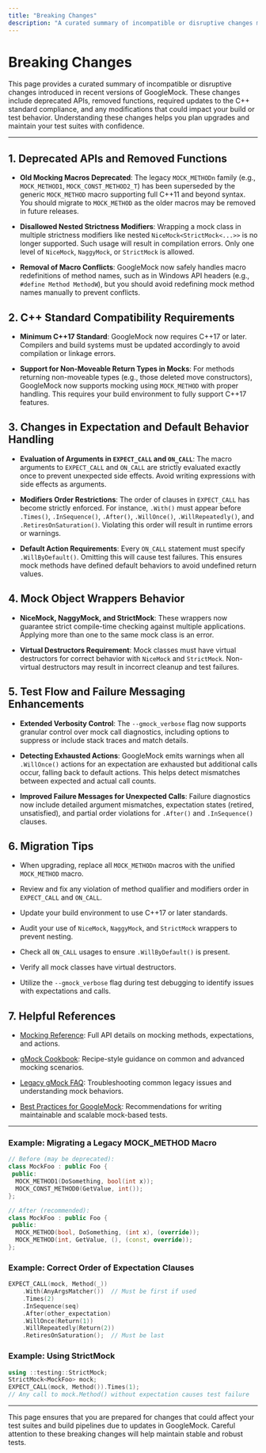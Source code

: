 ```yaml
---
title: "Breaking Changes"
description: "A curated summary of incompatible or disruptive changes made in recent versions. The page details deprecated APIs, removed functions, mandatory C++ standard bumps, and changes that could disrupt build or test behavior."
---
```


# Breaking Changes

This page provides a curated summary of incompatible or disruptive changes introduced in recent versions of GoogleMock. These changes include deprecated APIs, removed functions, required updates to the C++ standard compliance, and any modifications that could impact your build or test behavior. Understanding these changes helps you plan upgrades and maintain your test suites with confidence.

---

## 1. Deprecated APIs and Removed Functions

- **Old Mocking Macros Deprecated**: The legacy `MOCK_METHODn` family (e.g., `MOCK_METHOD1`, `MOCK_CONST_METHOD2_T`) has been superseded by the generic `MOCK_METHOD` macro supporting full C++11 and beyond syntax. You should migrate to `MOCK_METHOD` as the older macros may be removed in future releases.

- **Disallowed Nested Strictness Modifiers**: Wrapping a mock class in multiple strictness modifiers like nested `NiceMock<StrictMock<...>>` is no longer supported. Such usage will result in compilation errors. Only one level of `NiceMock`, `NaggyMock`, or `StrictMock` is allowed.

- **Removal of Macro Conflicts**: GoogleMock now safely handles macro redefinitions of method names, such as in Windows API headers (e.g., `#define Method MethodW`), but you should avoid redefining mock method names manually to prevent conflicts.

## 2. C++ Standard Compatibility Requirements

- **Minimum C++17 Standard**: GoogleMock now requires C++17 or later. Compilers and build systems must be updated accordingly to avoid compilation or linkage errors.

- **Support for Non-Moveable Return Types in Mocks**: For methods returning non-moveable types (e.g., those deleted move constructors), GoogleMock now supports mocking using `MOCK_METHOD` with proper handling. This requires your build environment to fully support C++17 features.

## 3. Changes in Expectation and Default Behavior Handling

- **Evaluation of Arguments in `EXPECT_CALL` and `ON_CALL`**: The macro arguments to `EXPECT_CALL` and `ON_CALL` are strictly evaluated exactly once to prevent unexpected side effects. Avoid writing expressions with side effects as arguments.

- **Modifiers Order Restrictions**: The order of clauses in `EXPECT_CALL` has become strictly enforced. For instance, `.With()` must appear before `.Times()`, `.InSequence()`, `.After()`, `.WillOnce()`, `.WillRepeatedly()`, and `.RetiresOnSaturation()`. Violating this order will result in runtime errors or warnings.

- **Default Action Requirements**: Every `ON_CALL` statement must specify `.WillByDefault()`. Omitting this will cause test failures. This ensures mock methods have defined default behaviors to avoid undefined return values.

## 4. Mock Object Wrappers Behavior

- **NiceMock, NaggyMock, and StrictMock**: These wrappers now guarantee strict compile-time checking against multiple applications. Applying more than one to the same mock class is an error.

- **Virtual Destructors Requirement**: Mock classes must have virtual destructors for correct behavior with `NiceMock` and `StrictMock`. Non-virtual destructors may result in incorrect cleanup and test failures.

## 5. Test Flow and Failure Messaging Enhancements

- **Extended Verbosity Control**: The `--gmock_verbose` flag now supports granular control over mock call diagnostics, including options to suppress or include stack traces and match details.

- **Detecting Exhausted Actions**: GoogleMock emits warnings when all `.WillOnce()` actions for an expectation are exhausted but additional calls occur, falling back to default actions. This helps detect mismatches between expected and actual call counts.

- **Improved Failure Messages for Unexpected Calls**: Failure diagnostics now include detailed argument mismatches, expectation states (retired, unsatisfied), and partial order violations for `.After()` and `.InSequence()` clauses.

## 6. Migration Tips

- When upgrading, replace all `MOCK_METHODn` macros with the unified `MOCK_METHOD` macro.

- Review and fix any violation of method qualifier and modifiers order in `EXPECT_CALL` and `ON_CALL`.

- Update your build environment to use C++17 or later standards.

- Audit your use of `NiceMock`, `NaggyMock`, and `StrictMock` wrappers to prevent nesting.

- Check all `ON_CALL` usages to ensure `.WillByDefault()` is present.

- Verify all mock classes have virtual destructors.

- Utilize the `--gmock_verbose` flag during test debugging to identify issues with expectations and calls.

## 7. Helpful References

- [Mocking Reference](https://google.github.io/googletest/reference/mocking.html): Full API details on mocking methods, expectations, and actions.

- [gMock Cookbook](https://google.github.io/googletest/gmock_cook_book.html): Recipe-style guidance on common and advanced mocking scenarios.

- [Legacy gMock FAQ](https://google.github.io/googletest/gmock_faq.html): Troubleshooting common legacy issues and understanding mock behaviors.

- [Best Practices for GoogleMock](https://google.github.io/googletest/gmock_best_practices.html): Recommendations for writing maintainable and scalable mock-based tests.

---

### Example: Migrating a Legacy MOCK_METHOD Macro

```cpp
// Before (may be deprecated):
class MockFoo : public Foo {
 public:
  MOCK_METHOD1(DoSomething, bool(int x));
  MOCK_CONST_METHOD0(GetValue, int());
};

// After (recommended):
class MockFoo : public Foo {
 public:
  MOCK_METHOD(bool, DoSomething, (int x), (override));
  MOCK_METHOD(int, GetValue, (), (const, override));
};
```

### Example: Correct Order of Expectation Clauses

```cpp
EXPECT_CALL(mock, Method(_))
    .With(AnyArgsMatcher())  // Must be first if used
    .Times(2)
    .InSequence(seq)
    .After(other_expectation)
    .WillOnce(Return(1))
    .WillRepeatedly(Return(2))
    .RetiresOnSaturation();  // Must be last
```

### Example: Using StrictMock

```cpp
using ::testing::StrictMock;
StrictMock<MockFoo> mock;
EXPECT_CALL(mock, Method()).Times(1);
// Any call to mock.Method() without expectation causes test failure
```

---

This page ensures that you are prepared for changes that could affect your test suites and build pipelines due to updates in GoogleMock. Careful attention to these breaking changes will help maintain stable and robust tests.
